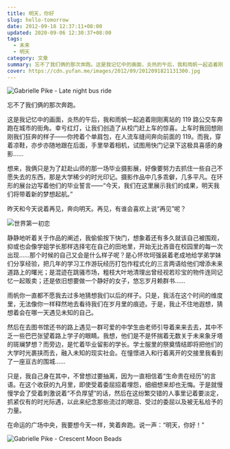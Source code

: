 ```yaml
---
title: 明天，你好
slug: hello-tomorrow
date: 2012-09-18 12:37:11+08:00
updated: 2020-09-06 12:30:37+08:00
tags:
  - 未来
  - 明天
category: 文章
summary: 忘不了我们俩的那次奔跑。这是我记忆中的画面，炎热的午后，我和雨帆一起追着刚刚离站的 119 路公交车奔跑在城市的街角。
cover: https://cdn.yufan.me/images/2012/09/2012091821131300.jpg
---
```


![Gabrielle Pike - Late night bus ride](https://cdn.yufan.me/images/2012/09/2012091821015000.jpg)

<MusicPlayer id={1917191859} />

忘不了我们俩的那次奔跑。

这是我记忆中的画面，炎热的午后，我和雨帆一起追着刚刚离站的 119 路公交车奔跑在城市的街角。幸亏红灯，让我们创造了从校门赶上车的惊喜。上车时我回想刚刚我们狂奔的样子——你挎着个单肩包，在人流车缝间奔向前面的 119。而我，穿着凉鞋，亦步亦随地跟在后面，手里举着相机，试图用快门记录下这极具喜感的身影……

想来，我俩只是为了赶赴山师的那一场毕业摄影展，好像要努力去抓住一些自己不愿失去的东西，那是大学稀少的时光印记。摄影作品中几多乖僻，几多平凡。在环形的展台边写着他们的毕业誓言——“今天，我们在这里展示我们的成果，明天我们将带着新的梦想起航。”

昨天和今天说着再见，奔向明天。再见，有谁会喜欢上说“再见”呢？

![世界第一初恋](https://cdn.yufan.me/images/2012/09/2012091821082200.jpg)

静静地听着关于作品的阐述，我偷偷按下快门，想象着还有多久就该自己被围观，抑或也会像学姐学长那样选择宅在自己的田地里，开始无比吝啬在校园里的每一次出现……那个时候的自己又会是什么样子呢？是心怀坎坷强装着老成地给学弟学妹们分享经验，把几年的学习工作游玩经历打包作程式化的三言两语给他们增添未来道路上的曙光；是混迹在跳骚市场，粗枝大叶地清理出曾经视若珍宝的物件连同记忆一起贩卖；还是依旧想要做一个静好的女子，悠忘岁月赖群书……

雨帆你一直都不愿我去过多地猜想我们以后的样子。只是，我活在这个时间的维度里，无法像你一样释然地去看待我们在岁月里的痕迹。于是，我止不住地遐想，猜想着会在哪一天遇见未知的自己。

然后在去图书馆还书的路上遇见一群可爱的中学生由老师引导着来来去去，其中不乏一些巴巴张望着路上学子的眼睛。我想，他们是不是怀揣着无数关于未来象牙塔的斑斓梦想？而旁边，是忙着毕业留影的学长。学士服里的祭奠情结即将把他们的大学时光裹挟而去，融入未知的现实社会。在憧憬进入和行着离开的交接里我看到了一座亘古的围城……

只是，我自己身在其中，不曾想过要抽离，因为一直相信着“生命贵在经历”的言语。在这个收获的九月里，即使受着委屈招着埋怨，细细想来却也无悔。于是就慢慢学会了受着刺激说着“不负厚望”的话，然后在这纷繁交错的人事里记着要淡定，抓紧仅有的时光际遇，以此来纪念那些流过的眼泪、受过的委屈以及被无私给予的力量。

在命运的广场中央，我要想今天一样，笑着奔跑。说一声：“明天，你好！”

![Gabrielle Pike - Crescent Moon Beads](https://cdn.yufan.me/images/2012/09/2012091821040800.jpg)
